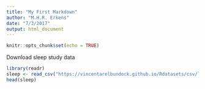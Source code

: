 ```yaml
---
title: "My First Markdown"
author: "M.H.R. Erkens"
date: "7/3/2017"
output: html_document
---
```


```r
knitr::opts_chunk$set(echo = TRUE)
```
Download sleep study data
```r
library(readr)
sleep <- read_csv("https://vincentarelbundock.github.io/Rdatasets/csv/lme4/sleepstudy.csv") #no spaces
head(sleep)
```